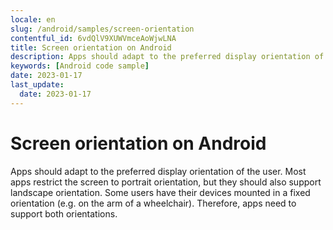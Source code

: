 ```yaml
---
locale: en
slug: /android/samples/screen-orientation
contentful_id: 6vdQlV9XUWVmceAoWjwLNA
title: Screen orientation on Android
description: Apps should adapt to the preferred display orientation of the user.
keywords: [Android code sample]
date: 2023-01-17
last_update:
  date: 2023-01-17
---
```


# Screen orientation on Android

Apps should adapt to the preferred display orientation of the user. Most apps restrict the screen to portrait orientation, but they should also support landscape orientation. Some users have their devices mounted in a fixed orientation (e.g. on the arm of a wheelchair). Therefore, apps need to support both orientations.

<CodeSample id="screen-orientation" locale="en" platform="android"/>
